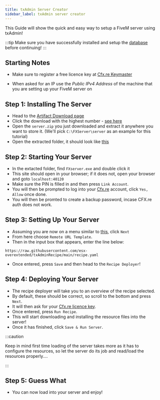 ```yaml
---
title: txAdmin Server Creator
sidebar_label: txAdmin server creator
---
```


This Guide will show the quick and easy way to setup a FiveM server using txAdmin!

:::tip
Make sure you have successfully installed and setup the [database](../guides/database) before continuing!
:::

## Starting Notes

- Make sure to register a free licence key at [Cfx.re Keymaster](https://keymaster.fivem.net/)

- When asked for an IP use the _Public IPv4 Address_ of the machine that you are setting up your FiveM server on

## Step 1: Installing The Server

- Head to the [Artifact Download page](https://runtime.fivem.net/artifacts/fivem/build_server_windows/master/)
- Click the download with the highest number - [see here](https://i.imgur.com/OMcCVIW.png)
- Open the `server.zip` you just downloaded and extract it anywhere you want to store it. (We'll pick `C:\FXServer\server` as an example for this tutorial)
- Open the extracted folder, it should look like [this](https://docs.fivem.net/server-setup/windows-step-5.png)

## Step 2: Starting Your Server

- In the extacted folder, find `FXserver.exe` and double click it
- This site should open in your browser; if it does not, open your browser and goto `localhost:40120`
- Make sure the PIN is filled in and then press `Link Account`.
- You will then be prompted to log into your [Cfx.re](https://forum.cfx.re/) account, click `Yes, Allow` once done.
- You will then be promted to create a backup password, incase CFX.re auth does not work.

## Step 3: Setting Up Your Server

- Assuming you are now on a menu similar to [this](https://docs.fivem.net/server-setup/windows-step2-5.png), click `Next`
- From here choose `Remote URL Template`.
- Then in the input box that appears, enter the line below:

```
https://raw.githubusercontent.com/esx-overextended/txAdminRecipe/main/recipe.yaml
```

- Once entered, press `Save` and then head to the `Recipe Deployer`!

## Step 4: Deploying Your Server

- The recipe deployer will take you to an overview of the recipe selected.
- By default, these should be correct, so scroll to the bottom and press `Next`.
- It will then ask for your [Cfx.re licence key](https://keymaster.fivem.net/).
- Once entered, press `Run Recipe`.
- This will start downloading and installing the resource files into the server!
- Once it has finished, click `Save & Run Server`.

:::caution

Keep in mind first time loading of the server takes more as it has to configure the resources, so let the server do its job and read/load the resources properly....

:::

## Step 5: Guess What

- You can now load into your server and enjoy!
